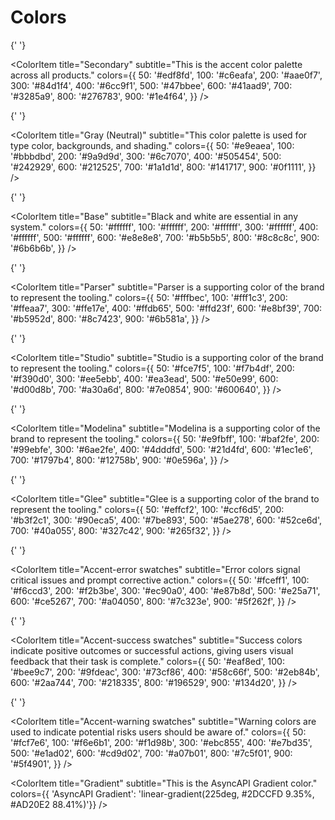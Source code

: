 
<Meta title="Design System/Colors" />

# Colors

<ColorPalette>
  <ColorItem
    title="Primary"
    subtitle="This is the primary color palette across all products."
    colors={{
      50: '#efe6fd',
      100: '#ceb0fa',
      200: '#b78af7',
      300: '#9654f4',
      400: '#8133f1',
      500: '#6200ee',
      600: '#5900d9',
      700: '#4600a9',
      800: '#360083',
      900: '#290064',
    }}
  />

{' '}

<ColorItem
  title="Secondary"
  subtitle="This is the accent color palette across all products."
  colors={{
    50: '#edf8fd',
    100: '#c6eafa',
    200: '#aae0f7',
    300: '#84d1f4',
    400: '#6cc9f1',
    500: '#47bbee',
    600: '#41aad9',
    700: '#3285a9',
    800: '#276783',
    900: '#1e4f64',
  }}
/>

{' '}

<ColorItem
  title="Gray (Neutral)"
  subtitle="This color palette is used for type color, backgrounds, and shading."
  colors={{
    50: '#e9eaea',
    100: '#bbbdbd',
    200: '#9a9d9d',
    300: '#6c7070',
    400: '#505454',
    500: '#242929',
    600: '#212525',
    700: '#1a1d1d',
    800: '#141717',
    900: '#0f1111',
  }}
/>

{' '}

<ColorItem
  title="Base"
  subtitle="Black and white are essential in any system."
  colors={{
    50: '#ffffff',
    100: '#ffffff',
    200: '#ffffff',
    300: '#ffffff',
    400: '#ffffff',
    500: '#ffffff',
    600: '#e8e8e8',
    700: '#b5b5b5',
    800: '#8c8c8c',
    900: '#6b6b6b',
  }}
/>

{' '}

<ColorItem
  title="Parser"
  subtitle="Parser is a supporting color of the brand to represent the tooling."
  colors={{
    50: '#fffbec',
    100: '#fff1c3',
    200: '#ffeaa7',
    300: '#ffe17e',
    400: '#ffdb65',
    500: '#ffd23f',
    600: '#e8bf39',
    700: '#b5952d',
    800: '#8c7423',
    900: '#6b581a',
  }}
/>

{' '}

<ColorItem
  title="Studio"
  subtitle="Studio is a supporting color of the brand to represent the tooling."
  colors={{
    50: '#fce7f5',
    100: '#f7b4df',
    200: '#f390d0',
    300: '#ee5ebb',
    400: '#ea3ead',
    500: '#e50e99',
    600: '#d00d8b',
    700: '#a30a6d',
    800: '#7e0854',
    900: '#600640',
  }}
/>

{' '}

<ColorItem
  title="Modelina"
  subtitle="Modelina is a supporting color of the brand to represent the tooling."
  colors={{
    50: '#e9fbff',
    100: '#baf2fe',
    200: '#99ebfe',
    300: '#6ae2fe',
    400: '#4dddfd',
    500: '#21d4fd',
    600: '#1ec1e6',
    700: '#1797b4',
    800: '#12758b',
    900: '#0e596a',
  }}
/>

{' '}

<ColorItem
  title="Glee"
  subtitle="Glee is a supporting color of the brand to represent the tooling."
  colors={{
    50: '#effcf2',
    100: '#ccf6d5',
    200: '#b3f2c1',
    300: '#90eca5',
    400: '#7be893',
    500: '#5ae278',
    600: '#52ce6d',
    700: '#40a055',
    800: '#327c42',
    900: '#265f32',
  }}
/>

{' '}

<ColorItem
  title="Accent-error swatches"
  subtitle="Error colors signal critical issues and prompt corrective action."
  colors={{
    50: '#fceff1',
    100: '#f6ccd3',
    200: '#f2b3be',
    300: '#ec90a0',
    400: '#e87b8d',
    500: '#e25a71',
    600: '#ce5267',
    700: '#a04050',
    800: '#7c323e',
    900: '#5f262f',
  }}
/>

{' '}

<ColorItem
  title="Accent-success swatches"
  subtitle="Success colors indicate positive outcomes or successful actions, giving users visual feedback that their task is complete."
  colors={{
    50: '#eaf8ed',
    100: '#bee9c7',
    200: '#9fdeac',
    300: '#73cf86',
    400: '#58c66f',
    500: '#2eb84b',
    600: '#2aa744',
    700: '#218335',
    800: '#196529',
    900: '#134d20',
  }}
/>

{' '}

<ColorItem
  title="Accent-warning swatches"
  subtitle="Warning colors are used to indicate potential risks users should be aware of."
  colors={{
    50: '#fcf7e6',
    100: '#f6e6b1',
    200: '#f1d98b',
    300: '#ebc855',
    400: '#e7bd35',
    500: '#e1ad02',
    600: '#cd9d02',
    700: '#a07b01',
    800: '#7c5f01',
    900: '#5f4901',
  }}
/>

  <ColorItem
    title="Gradient"
    subtitle="This is the AsyncAPI Gradient color."
    colors={{ 'AsyncAPI Gradient': 'linear-gradient(225deg, #2DCCFD 9.35%, #AD20E2 88.41%)'}}
  />
</ColorPalette>
